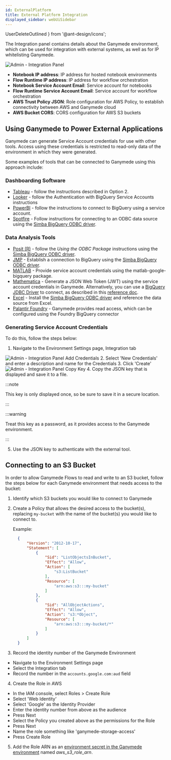 ```yaml
---
id: ExternalPlatform
title: External Platform Integration
displayed_sidebar: webUiSidebar
---
```


  UserDeleteOutlined
} from '@ant-design/icons';

The Integration panel contains details about the Ganymede environment, which can be used for integration with external systems, as well as for IP whitelisting Ganymede.

<img alt="Admin - Integration Panel" src="https://ganymede-bio.mo.cloudinary.net/apiServer/IntegrationPanel_20241115.png" />
&nbsp;

- **Notebook IP address**: IP address for hosted notebook environments
- **Flow Runtime IP address**: IP address for workflow orchestration
- **Notebook Service Account Email**: Service account for notebooks
- **Flow Runtime Service Account Email**: Service account for workflow orchestration
- **AWS Trust Policy JSON**: Role configuration for AWS Policy, to establish connectivity between AWS and Ganymede cloud
- **AWS Bucket CORS**: CORS configuration for AWS S3 buckets

## Using Ganymede to Power External Applications

Ganymede can generate Service Account credentials for use with other tools. Access using these credentials is restricted to read-only data of the environment in which they were generated.

Some examples of tools that can be connected to Ganymede using this approach include:

### Dashboarding Software
- [Tableau](https://help.tableau.com/current/pro/desktop/en-us/examples_googlebigquery.htm) - follow the instructions described in Option 2.
- [Looker](https://cloud.google.com/looker/docs/db-config-google-bigquery#authentication_with_bigquery_service_accounts) - follow the Authentication with BigQuery Service Accounts instructions
- [PowerBI](https://learn.microsoft.com/en-us/power-query/connectors/google-bigquery) - follow the instructions to connect to BigQuery using a service account.
- [Spotfire](https://community.spotfire.com/articles/spotfire/spotfire-and-odbc-data-sources/) - Follow instructions for connecting to an ODBC data source using the [Simba BigQuery ODBC driver](https://cloud.google.com/bigquery/docs/reference/odbc-jdbc-drivers).

### Data Analysis Tools
- [Posit (R)](https://solutions.posit.co/connections/db/databases/big-query/) - follow the *Using the ODBC Package* instructions using the [Simba BigQuery ODBC driver](https://cloud.google.com/bigquery/docs/reference/odbc-jdbc-drivers).
- [JMP](https://community.jmp.com/t5/Discussions/ODBC-connection-to-Google-BigQuery/td-p/346253) - Establish a connection to BigQuery using the [Simba BigQuery ODBC driver](https://cloud.google.com/bigquery/docs/reference/odbc-jdbc-drivers).
- [MATLAB](https://github.com/mathworks-ref-arch/matlab-google-bigquery/blob/main/Documentation/Authentication.md) - Provide service account credentials using the matlab-google-bigquery package.
- [Mathematica](https://mathematica.stackexchange.com/questions/231524/generating-google-bigquery-api-access-token-in-wolfram-language) - Generate a JSON Web Token (JWT) using the service account credentials in Ganymede.  Alternatively, you can use a [BigQuery JDBC Driver](https://cloud.google.com/bigquery/docs/reference/odbc-jdbc-drivers) to connect, as described in this [reference doc](https://reference.wolfram.com/language/DatabaseLink/tutorial/DatabaseConnections.html).
- [Excel](https://cloud.google.com/blog/products/bigquery/how-to-connect-bigquery-to-microsoft-excel-and-other-apps-with-our-new-odbc-driver) - Install the [Simba BigQuery ODBC driver](https://cloud.google.com/bigquery/docs/reference/odbc-jdbc-drivers) and reference the data source from Excel.
- [Palantir Foundry](https://www.palantir.com/docs/foundry/available-connectors/bigquery/) - Ganymede provides read access, which can be configured using the Foundry BigQuery connector

### Generating Service Account Credentials

To do this, follow the steps below:
1. Navigate to the Environment Settings page, Integration tab
<img alt="Admin - Integration Panel Add Credentials" src="https://ganymede-bio.mo.cloudinary.net/apiServer/ExportCredentals_NewCredentials20241114.png" />
2. Select 'New Credentials' and enter a description and name for the Credentials
3. Click 'Create'
<img alt="Admin - Integration Panel Copy Key" src="https://ganymede-bio.mo.cloudinary.net/apiServer/ExportCredentals_CopyKey20241114.png" />
4. Copy the JSON key that is displayed and save it to a file.

:::note

This key is only displayed once, so be sure to save it in a secure location.

:::

:::warning

Treat this key as a password, as it provides access to the Ganymede environment.

:::

5. Use the JSON key to authenticate with the external tool.

## Connecting to an S3 Bucket

In order to allow Ganymede Flows to read and write to an S3 bucket, follow the steps below for each Ganymede environment that needs access to the bucket:

1. Identify which S3 buckets you would like to connect to Ganymede
2. Create a Policy that allows the desired access to the bucket(s), replacing `my-bucket` with the name of the bucket(s) you would like to connect to.

   Example:

    ```json
      {
          "Version": "2012-10-17",
          "Statement": [
              {
                  "Sid": "ListObjectsInBucket",
                  "Effect": "Allow",
                  "Action": [
                      "s3:ListBucket"
                  ],
                  "Resource": [
                      "arn:aws:s3:::my-bucket"
                  ]
              },
              {
                  "Sid": "AllObjectActions",
                  "Effect": "Allow",
                  "Action": "s3:*Object",
                  "Resource": [
                      "arn:aws:s3:::my-bucket/*"
                  ]
              }
          ]
      }
    ```

3. Record the identity number of the Ganymede Environment
  - Navigate to the Environment Settings page
  - Select the Integration tab
  - Record the number in the `accounts.google.com:aud` field

4. Create the Role in AWS
  - In the IAM console, select Roles > Create Role
  - Select 'Web Identity'
  - Select 'Google' as the Identity Provider
  - Enter the identity number from above as the audience
  - Press Next
  - Select the Policy you created above as the permissions for the Role
  - Press Next 
  - Name the role something like 'ganymede-storage-access'
  - Press Create Role

5. Add the Role ARN as an [environment secret in the Ganymede environment](./AdminControls.mdx#secrets-panel) named _aws_s3_role_arn_.
